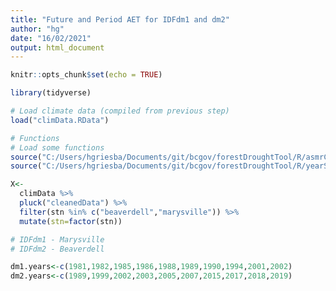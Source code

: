 ```yaml
---
title: "Future and Period AET for IDFdm1 and dm2"
author: "hg"
date: "16/02/2021"
output: html_document
---
```


```r
knitr::opts_chunk$set(echo = TRUE)

library(tidyverse)

# Load climate data (compiled from previous step)
load("climData.RData")

# Functions
# Load some functions
source("C:/Users/hgriesba/Documents/git/bcgov/forestDroughtTool/R/asmrCalc.R")
source("C:/Users/hgriesba/Documents/git/bcgov/forestDroughtTool/R/yearSelect.R")

X<-
  climData %>% 
  pluck("cleanedData") %>% 
  filter(stn %in% c("beaverdell","marysville")) %>% 
  mutate(stn=factor(stn))


```


```r

# IDFdm1 - Marysville
# IDFdm2 - Beaverdell

dm1.years<-c(1981,1982,1985,1986,1988,1989,1990,1994,2001,2002)
dm2.years<-c(1989,1999,2002,2003,2005,2007,2015,2017,2018,2019)



```


```r





```
